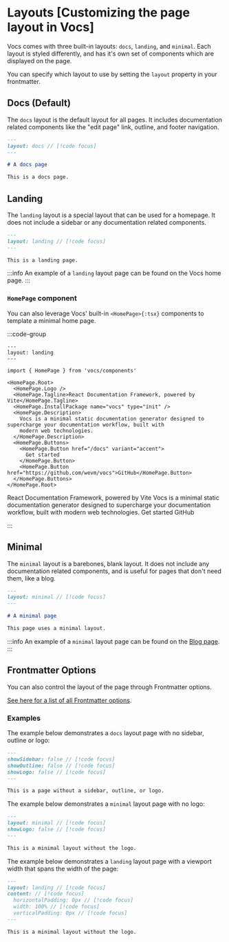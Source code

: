 
# Layouts [Customizing the page layout in Vocs]

Vocs comes with three built-in layouts: `docs`, `landing`, and `minimal`. Each layout is styled differently, and has it's own set of components which are displayed on the page.

You can specify which layout to use by setting the `layout` property in your frontmatter.

## Docs (Default)

The `docs` layout is the default layout for all pages. It includes documentation related components like the "edit page" link, outline, and footer navigation.

```md
---
layout: docs // [!code focus]
---

# A docs page

This is a docs page.
```

## Landing

The `landing` layout is a special layout that can be used for a homepage. It does not include a sidebar or any documentation related components.

```md
---
layout: landing // [!code focus]
---

This is a landing page.
```

:::info
An example of a `landing` layout page can be found on the Vocs home page.
:::

### `HomePage` component

You can also leverage Vocs' built-in `<HomePage>{:tsx}` components to template a minimal home page.

:::code-group

```mdx [index.mdx]
---
layout: landing
---

import { HomePage } from 'vocs/components'

<HomePage.Root>
  <HomePage.Logo />
  <HomePage.Tagline>React Documentation Framework, powered by Vite</HomePage.Tagline>
  <HomePage.InstallPackage name="vocs" type="init" />
  <HomePage.Description>
    Vocs is a minimal static documentation generator designed to supercharge your documentation workflow, built with
    modern web technologies.
  </HomePage.Description>
  <HomePage.Buttons>
    <HomePage.Button href="/docs" variant="accent">
      Get started
    </HomePage.Button>
    <HomePage.Button href="https://github.com/wevm/vocs">GitHub</HomePage.Button>
  </HomePage.Buttons>
</HomePage.Root>
```

<div data-title="Preview">
  <HomePage.Root>
    <HomePage.Logo />
    <HomePage.Tagline>React Documentation Framework, powered by Vite</HomePage.Tagline>
    <HomePage.InstallPackage name="vocs" type="init" />
    <HomePage.Description>
      Vocs is a minimal static documentation generator designed to supercharge your documentation workflow, built with
      modern web technologies.
    </HomePage.Description>
    <HomePage.Buttons>
      <HomePage.Button href="/docs" variant="accent">
        Get started
      </HomePage.Button>
      <HomePage.Button href="https://github.com/wevm/vocs">GitHub</HomePage.Button>
    </HomePage.Buttons>
  </HomePage.Root>
</div>

:::

## Minimal

The `minimal` layout is a barebones, blank layout. It does not include any documentation related components, and is useful for pages that don't need them, like a blog.

```md
---
layout: minimal // [!code focus]
---

# A minimal page

This page uses a minimal layout.
```

:::info
An example of a `minimal` layout page can be found on the [Blog page](/blog).
:::

## Frontmatter Options

You can also control the layout of the page through Frontmatter options.

[See here for a list of all Frontmatter options](/docs/api/frontmatter).

### Examples

The example below demonstrates a `docs` layout page with no sidebar, outline or logo:

```md
---
showSidebar: false // [!code focus]
showOutline: false // [!code focus]
showLogo: false // [!code focus]
---

This is a page without a sidebar, outline, or logo.
```

The example below demonstrates a `minimal` layout page with no logo:

```md
---
layout: minimal // [!code focus]
showLogo: false // [!code focus]
---

This is a minimal layout without the logo.
```

The example below demonstrates a `landing` layout page with a viewport width that spans the width of the page:

```md
---
layout: landing // [!code focus]
content: // [!code focus]
  horizontalPadding: 0px // [!code focus]
  width: 100% // [!code focus]
  verticalPadding: 0px // [!code focus]
---

This is a minimal layout without the logo.
```
